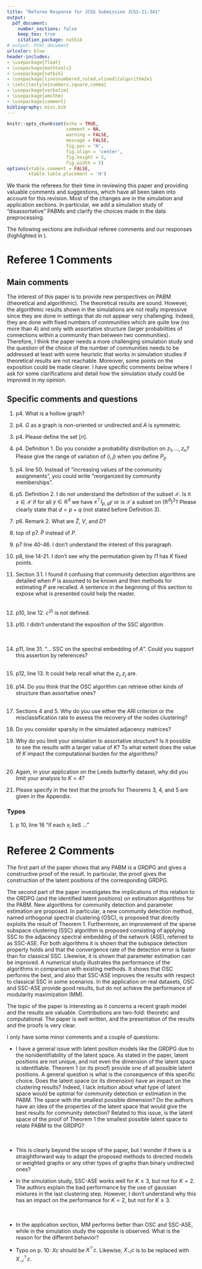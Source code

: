 ```yaml
---
title: "Referee Response for JCGS Submission JCGS-21-341"
output: 
  pdf_document:
    number_sections: false
    keep_tex: true
    citation_package: natbib
# output: html_document
urlcolor: blue
header-includes:
- \usepackage{float}
- \usepackage{mathtools}
- \usepackage{natbib}
- \usepackage[linesnumbered,ruled,vlined]{algorithm2e} 
- \setcitestyle{numbers,square,comma}
- \usepackage{verbatim}
- \usepackage{amsthm}
- \usepackage{comment}
bibliography: misc.bib
---
```


```r
knitr::opts_chunk$set(echo = TRUE, 
                      comment = NA, 
                      warning = FALSE, 
                      message = FALSE, 
                      fig.pos = 'H', 
                      fig.align = 'center', 
                      fig.height = 5, 
                      fig.width = 5)
options(xtable.comment = FALSE, 
        xtable.table.placement = 'H')
```

We thank the referees for their time in reviewing this paper and providing valuable comments and suggestions, which have all been taken into account for this revision. Most of the changes are in the simulation and application sections. In particular, we add a simulation study of "disassortative" PABMs and clarify the choices made in the data preprocessing.

The following sections are individual referee comments and our responses (highlighted in \textcolor{blue}{blue}).

# Referee 1 Comments

## Main comments

The interest of this paper is to provide new perspectives on PABM (theoretical and algorithmic). The theoretical results are sound. However, the algorithmic results shown in the simulations are not really impressive since they are done in settings that do not appear very challenging. Indeed, they are done with fixed numbers of communities which are quite low (no more than 4) and only with assortative structure (larger probabilities of connections within a community than between two communities). Therefore, I think the paper needs a more challenging simulation study and the question of the choice of the number of communities needs to be addressed at least with some heuristic that works in simulation studies if theoretical results are not reachable. Moreover, some points on the exposition could be made clearer. I have specific comments below where I ask for some clarifications and detail how the simulation study could be improved in my opinion. 

\textcolor{blue}{
We thank the referee for the feedback. 
The concerns addressed here are answered below. 
In particular, we make sure to address the concerns about the simulation studies. 
}

## Specific comments and questions

1. p4. What is a hollow graph?  
\textcolor{blue}{
We changed the terminology a bit here and throughout the paper 
and specify that the analysis assumes $G$ is an unweighted and undirected graph with no self-loops (no edge directly from itself to itself), 
so $A$ is binary and symmetric with zeros on the diagonal. 
}

2. p4. $G$ as a graph is non-oriented or undirected and $A$ is symmetric.  
\textcolor{blue}{
We have made minor edits clarifying the structure of $G$ and $A$. 
}

3. p4. Please define the set $[n]$.  
\textcolor{blue}{
We added $[n] = \{1, 2, ..., n\}$. 
}

4. p4. Definition 1. Do you consider a probability distribution on $z_1, ..., z_n$? Please give the range of variation of $(i, j)$ when you define $P_{ij}$.  
\textcolor{blue}{
The range of $(i, j)$ is now included in the definition. 
In regard to the probability distribution on the labels $z_1, ..., z_n$, none of our theorems use this, although some do require that each $n_k$ be sufficiently large, so it did not factor into our definitions and analyses. 
More specifically, the convergence rate of Theorem 5 depends on each $n_k$, and for convergence, we require that $n_k \to \infty$. 
While none of the theorems explicitly require this, in practice, we also require that each $n_k$ is large enough for the latent vectors in the $k^th$ community to span its subspace. 
}

5. p4. line 50. Instead of "increasing values of the community assignments", you could write "reorganized by community memberships".  
\textcolor{blue}{
This has been changed.
}

6. p5. Definition 2. I do not understand the definition of the subset $\mathcal{X}$. 
Is it $x \in \mathcal{X}$ if for all $y \in \mathbb{R}^d$ we have $x^\top I_{p,q} y$ or is $\mathcal{X}$ a subset on $(\mathbb{R}^d)^2$? 
Please clearly state that $d = p + q$ (not stated before Definition 3).  
\textcolor{blue}{
We now define the subset as $\mathcal{X} = \{x, y \in \mathbb{R}^d : x^\top I_{p, q} y \in [0, 1]\}$ with $d = p + q$. 
}

7. p6. Remark 2. What are $\hat{Z}$, $V$, and $D$?  
\textcolor{blue}{
Remark 2 now includes that $D$ is the diagonal matrix of the $p$ most positive and $q$ most negative eigenvalues of $A$ (or $P$), $V$ is the matrix of corresponding eigenvectors, and $\hat{Z}$ is the embedding $V |D|^{1/2}$.
}

8. top of p7. $\tilde{P}$ instead of ${P}$.  
\textcolor{blue}{
We have corrected the typo. 
}

9. p7 line 40-46. I don't understand the interest of this paragraph.  
\textcolor{blue}{
The purpose of the additional material in the proof of Theorem 1 is to provide intuition for the arbitrary $K$ case by starting with $K = 2$. 
In particular, for the $K = 2$ case, we show that $\tilde{P} = X \Pi X^\top$ where $\Pi$ is a permutation matrix with 2 fixed points and 1 cycle of order 2, and the rows of $X$ consist of vectors that lie on two 2-dimensional orthogonal subspaces. 
This then generalizes to larger $K$ such that the rows of $X$ are vectors that lie on $K$ $K$-dimensional orthogonal subspaces, and $\Pi$ is a permutation matrix with $K$ fixed points and $K^2 - K = K (K - 1)$ cycles of order 2. 
Then the eigenvalues of $\Pi$ are broken up by the following: $K$ $1$'s corresponding to the $K$ fixed points and $K (K - 1)$ pairs of $+1$ and $-1$ corresponding to the $K (K - 1)$ cycles of order 2, 
resulting in $K (K + 1) / 2$ $+1$'s and $K (K - 1) / 2$ $-1$'s, i.e., the diagonal eigenvalue matrix of $\Pi$ is exactly $I_{K (K + 1) / 2, K (K - 1) / 2}$. 
This gives us the embedding dimension ($\mathbb{R}^{K^2}$ broken up into $K (K + 1) / 2$ ``positive'' and $K (K - 1) / 2$ ``negative'' dimensions according to the eigenvalues of $\Pi$) as well as the structure ($K$ $K$-dimensional subspaces as described by the rows of $X$). 
We have added additional details to the paper to address this. 
}

10. p8, line 14-21. I don't see why the permutation given by $\Pi$ has $K$ fixed points.  
\textcolor{blue}{
The purpose of Example 1 is to illustrate this explicitly. 
Comparing matrices $X$ and $Y$, we can see that they share three columns: the first, fifth, and ninth. 
The other columns are permuted. 
The proof of Theorem 1 then generalizes this to arbitrary $K$. 
}

11. Section 3.1. I found it confusing that community detection algorithms are detailed when $P$ is assumed to be known and then methods for estimating $P$ are recalled. A sentence in the beginning of this section to expose what is presented could help the reader.  
\textcolor{blue}{
The goal of estimation is not to estimate $P$ but to identify the community labels and estimate the popularity parameters. 
This is not immediately obvious even if we know $P$ beforehand, although having $P$ does make estimation much easier. 
In the introduction to section 3 (before 3.1), we have added the following:
}  
\textcolor{blue}{
``In our methods, the data that are observed for estimation is the adjacency matrix, $A \sim \mathrm{PABM}(\{\lambda^{(k \ell)}\}_K, \rho_n)$, along with an assumed number of communities, $K$. 
To motivate our methods, we also consider community detection and parameter estimation in the case where we know the edge probability matrix, $P$, beforehand, noting that community memberships and popularity parameters are not immediately discernible from $P$ itself. 
After establishing methods for community detection and parameter estimation from $P$, we use the consistency property of the ASE \citep{doi:10.1080/01621459.2012.699795,rubindelanchy2017statistical} to demonstrate that the same methods work for $A$ almost surely as $n \to \infty$.''
}

12. p10, line 12. $c^{(i)}$ is not defined.  
\textcolor{blue}{
$c^{(i)}$ is the $i^{th}$ entry of column vector $c$. 
This has been added to the paper.
}

13. p10. I didn't understand the exposition of the SSC algorithm.  
\textcolor{blue}{
We have added more detail to our description of the SSC algorithm. 
In particular, we describe the intuition/motivation behind the algorithm. 
}  
\textcolor{blue}{The description of SSC now reads:
}  
\textcolor{blue}{
``The SSC algorithm can be described as follows: 
Given \(X \in \mathbb{R}^{n \times d}\) with vectors
\(x_i^\top \in \mathbb{R}^d\) as rows of \(X\), the optimization problem
\(c_i = \arg\min_{c} \|c\|_1\) subject to \(x_i = X^\top c\) and
\(c^{(i)} = 0\), where $c^{(i)}$ is the $i^{th}$ entry of $c$, is solved for each \(i \in [n]\). 
The solutions are collected into matrix
\(C = \bigl[ c_1 \mid \cdots \mid c_n \bigr]^\top\) to
construct an affinity matrix \(B = |C| + |C^\top|\). If each \(x_i\) lies
exactly on one of \(K\) subspaces, \(B\) describes an undirected graph
consisting of {\em at least} \(K\) disjoint subgraphs, i.e., \(B_{ij} = 0\) if \(x_i, x_j\) lie on different subspaces. 
The intuition here is that vectors that lie on the same subspace can be described as linear combinations of each other, assuming the number of vectors in the subspace is greater than the dimensionality of the subspace. 
Then once sparsity is enforced, for each $c_i$, its $j^{th}$ element $c_i^{(j)}$ is zero if $x_j$ belongs to a subspace that doesn't contain $x_i$, resulting in $B_{ij} = 0$. 
Thus, for each $c_i$, $c_i^{(j)}$ is zero if $x_i$ and $x_j$ belong to different subspaces and may be nonzero if they do. 
If \(X\) instead represents points near \(K\) subspaces with some noise, 
then this property may only hold approximately and 
a final graph partitioning step may be required 
(e.g., edge thresholding or spectral clustering).''
}

14. p11, line 31. "... SSC on the spectral embedding of $A$". Could you support this assertion by references?  
\textcolor{blue}{
There are no references for this, as it is a novel idea. 
SSC has been proposed for community detection for the PABM but for the rows of $A$ rather than the ASE of $A$ \citep{noroozi2019estimation}. 
The motivation for our implementation is from Theorem 1, which says that the PABM is a GRDPG for which the latent positions are comprised of subspaces. 
}  
\textcolor{blue}{
We have added, ``... SSC on the rows of the spectral embedding of $A$, since the embedding of $P$ consists of $K$ subspaces (Theorem 1), and so the embedding of $A$ will lie approximately on the $K$ subspaces.''
}

15. p12, line 13. It could help recall what the $z_i, z_j$ are.  
\textcolor{blue}{
We have changed $z_i$ to ``community labels''.
}

16. p14. Do you think that the OSC algorithm can retrieve other kinds of structure than assortative ones?  
\textcolor{blue}{
We added a third simulation study with $\lambda_{kk} \sim Beta(1,2)$ and $\lambda_{kl} \sim Beta(2,1)$, resulting in an average within-community edge probability of $1/3$ and between-community edge probability of $2/3$. 
Results of this simulation study are very similar to that of the first two and consistent with the theory.
}  
\textcolor{blue}{
On a related note, it is our view that the distinction between assortative and disassortative is not very important for the PABM, at least when it is viewed as a type of GRDPG. 
In the case of the SBM and DCBM, it can be shown that the rank of $P$ (and therefore the number of embedding dimensions) is equal to $K$, but assortativity or disassortativity determines how many positive and negative eigenvalues $P$ has \citep{rubindelanchy2017statistical}. 
In the case of the PABM, the number of positive eigenvalues is always $K (K + 1) / 2$ and the number of negative eigenvalues is always $K (K - 1) / 2$, (assuming each community spans its respective subspace). 
}

17. Sections 4 and 5. Why do you use either the ARI criterion or the misclassification rate to assess the recovery of the nodes clustering?  
\textcolor{blue}{
The first to datasets in section 5 refer to datasets analyzed by other PABM papers. 
For the Leeds Butterfly dataset, while the paper with which we are comparing \citep{noroozi2019estimation} provides enough details to transform and preprocess the data to match their analysis, they do not provide code to run their clustering algorithm. 
Therefore, we use their reported benchmark value, which is in the form of ARI. 
In order to make an apples-to-apples comparison, we report the ARI for OSC and SSC-ASE here as well. 
For all other analyses (simulation and real data), we use misclassification error (whether rate or count). 
}

18. Do you consider sparsity in the simulated adjacency matrices?  
\textcolor{blue}{
Sparsity was not considered in our analyses and algorithms.
}

19. Why do you limit your simulation to assortative structure? 
Is it possible to see the results with a larger value of $K$? 
To what extent does the value of $K$ impact the computational burden for the algorithms?  
\textcolor{blue}{
Regarding disassortativity, as mentioned in previous comments, we have added a third simulation study to address this. 
Performance of the algorithms tested is similar to the other two simulation studies and consistent with the theory. 
Regarding $K$, our algorithms require each $n_k$ to be large enough to span its subspace of dimension $K$, so we focused mostly on smaller values of $K$. 
Cursory numerical experiments suggest that OSC and SSC-ASE behave similarly for larger $K$ provided that $n$ is large enough. 
}  
\textcolor{blue}{
Regarding computational complexity, because both OSC and SSC-ASE may have an arbitrary final processing step, we will focus on the complexity in constructing the affinity matrix $B$. 
For OSC, this involves spectral decomposition followed by matrix multiplication of $n \times K^2$ and $K^2 \times n$ matrices, so the complexity is $O(n^3 + n^2 K^2)$. 
For SSC-ASE, we again start with spectral decomposition, followed by $n$ LASSO problems with a design matrix of size $K^2 \times (n - 1)$, so the complexity is $O(n^3 + n^2 K^4 + n K^6)$ \cite{10.1214/009053604000000067}. 
SSC-A involves solving $n$ LASSO regression problems each with design matrices of size $n \times (n - 1)$, so the complexity here is $O(n^4)$. 
When $n \gg K^2$, we can see that OSC and SSC-ASE are both $O(n^3)$. 
In practice, we have found that $K$ does not affect runtimes too much. 
}

20. Again, in your application on the Leeds butterfly dataset, why did you limit your analysis to $K = 4$?  
\textcolor{blue}{
For the Leeds butterfly dataset, we wanted to compare results of OSC and SSC-ASE to an analysis performed by another group studying the PABM \citep{noroozi2019estimation}. 
In their results, they describe how they removed some of the nodes and discretized the edges, which we replicate in our analysis. 
}

21. Please specify in the text that the proofs for Theorems 3, 4, and 5 are given in the Appendix.  
\textcolor{blue}{
We have added this to the end of the introduction section.
}

### Typos

1. p 10, line 16 "if each $x_i$ lieS ..."  
\textcolor{blue}{
We have corrected this typo. 
}

# Referee 2 Comments

The first part of the paper shows that any PABM is a GRDPG and gives a constructive proof of the result. 
In particular, the proof gives the construction of the latent positions of the corresponding GRDPG.

The second part of the paper investigates the implications of this relation to the GRDPG (and the identified latent positions) on estimation algorithms for the PABM. 
New algorithms for community detection and parameter estimation are proposed. 
In particular, a new community detection method, named orthogonal spectral clustering (OSC), is proposed that directly exploits the result of Theorem 1. 
Furthermore, an improvement of the sparse subspace clustering (SSC) algorithm is proposed consisting of applying SSC to the adjacency spectral embedding of the network (ASE), referred to as SSC-ASE. For both algorithms it is shown that the subspace detection property holds and that the convergence rate of the detection error is faster than for classical SSC. 
Likewise, it is shown that parameter estimation can be improved. 
A numerical study illustrates the performance of the algorithms in comparison with existing methods. 
It shows that OSC performs the best, and also that SSC-ASE improves the results with respect to classical SSC in some scenarios. 
In the application on real datasets, OSC and SSC-ASE provide good results, but do not achieve the performance of modularity maximization (MM). 

The topic of the paper is interesting as it concerns a recent graph model and the results are valuable. 
Contributions are two-fold: theoretic and computational. 
The paper is well written, and the presentation of the results and the proofs is very clear. 

I only have some minor comments and a couple of questions: 

* I have a general issue with latent position models like the GRDPG due to the nonidentifiability of the latent space. 
As stated in the paper, latent positions are not unique, and not even the dimension of the latent space is identifiable. 
Theorem 1 (or its proof) provide one of all possible latent positions. 
A general question is what is the consequence of this specific choice. 
Does the latent space (or its dimension) have an impact on the clustering results? 
Indeed, I lack intuition about what type of latent space would be optimal for community detection or estimation in the PABM. 
The space with the smallest possible dimension? 
Do the authors have an idea of the properties of the latent space that would give the best results for community detection? 
Related to this issue, is the latent space of the proof of Theorem 1 the smallest possible latent space to relate PABM to the GRDPG?  
\textcolor{blue}{
We thank the referee for the questions. 
While it is true that there are an infinite number of latent configurations that generate the PABM, based on Theorem 1 and GRDPG results by \citet{rubindelanchy2017statistical}, we can conclusively say the following: 
\\1. The embedding dimension is $K^2$ with $K (K + 1) / 2$ positive and $K (K - 1) / 2$ negative eigenvalues, 
\\2. The latent structure will always consist of $K$ $K$-dimensional subspaces---in the configuration outlined by Theorem 1, these subspaces are orthogonal, but the multiplication by arbitrary $Q \in \mathbb{O}(p, q)$ that results in the same $P$ may skew the subspaces making them no longer orthogonal (although they will still be $K$ $K$-dimensional subspaces), 
\\3. $B = n V V^\top$, where $V$ is the $n \times K^2$ matrix of eigenvectors of $P$, will always be such that $B_{ij} = 0$ if and only if vertices $i$ and $j$ are in different communities. 
\\4. The rows of $V$ are such that the inner product of the $i^{th}$ and $j^{th}$ rows is zero if and only if vertices $i$ and $j$ are in different communities. 
}  
\textcolor{blue}{
Therefore, the dimensionality of the latent configuration is not in question, only what kind of effect multiplication by unidentifiable $Q$ has on the configuration. 
The OSC algorithm circumvents the nonidentifiability of the latent configuration by only considering the entries of $B = n V V^\top$. 
SSC-ASE does rely on the latent configuration, but we show that the orthogonality property holds for the particular embedding we perform for this algorithm. 
}  
\textcolor{blue}{
That said, looking back at the latent configuration in Theorem 1, we can see that a $K$-dimensional (not $K^2$-dimensional) latent configuration is sufficient for clustering. 
If we are able to obtain this exact embedding, this would greatly reduce the number of dimensions required for the clustering 
In practice, this isn't always possible due to the nonidentifiability issue (in particular, determining which of the $K$ out of $K^2$ eigenvectors should be used, although we have found via numerical experiments that community detection is often possible with the $2^{nd}$ to the $(K+1)^{st}$ embedding dimensions).
}

* This is clearly beyond the scope of the paper, but I wonder if there is a straightforward way to adapt the proposed methods to directed models or weighted graphs or any other types of graphs than binary undirected ones?  
\textcolor{blue}{
For directed graphs, the ASE provides a consistent estimator and thus should also work here \citep{doi:10.1080/01621459.2012.699795}. 
For weighted graphs, if $A_{ij}$ can be an estimator for $P_{ij}$ (e.g., if $A_{ij} \sim \mathrm{Poisson}(P_{ij})$), then all of the theory should transfer over to those models as well, 
and we believe that the theory can be adapted to other models where $g(A_{ij})$ is an estimator for $P_{ij}$. 
We hope to address these topics in future research. 
}

* In the simulation study, SSC-ASE works well for $K \geq 3$, but not for $K = 2$. 
The authors explain the bad performance by the use of gaussian mixtures in the last clustering step. 
However, I don't understand why this has an impact on the performance for $K = 2$, but not for $K \geq 3$.  
\textcolor{blue}{
We are not entirely clear on why this happens for $K = 2$, but when comparing the normalized Laplacian eigenmaps of the affinity matrix $B$ for various $K$, we see that when $K > 2$, the points appear much closer to Gaussian mixtures, whereas with $K = 2$, there is some separation by community, but they do not appear as Gaussian mixtures, at least for the simulated data. 
One possible reason for this may be because we failed to find the right hyperparameter for SSC-ASE. 
}  
\textcolor{blue}{
Under ideal circumstances, we would be able to circumvent this issue altogether via the subspace detection property, but SDP does not necessarily guarantee a partitioning of the graph into exactly $K$ disjoint subgraphs but rather {\em at least} $K$ disjoint subgraphs, and in our simulations, we found that setting $\vartheta$ to the appropriate value to obtain SDP often results in greater than $K$ subgraphs, which is why we ended up choosing an ``incorrect'' $\vartheta$ for SSC and then performing the final clustering step.
}  
\textcolor{blue}{
We also note that in our simulations, while SSC-ASE and SSC-A in the $K = 2$ case and MM-Louvain for all $K$ output estimated labels such that the number of mislabeled vertices increases with $n$, the proportion of mislabeled vertices still decreases. 
For instance, in section 4.1 for, the error count for SSC-ASE for $K = 2$ is around 20 when $n = 128$ and around 100 when $n = 4096$, resulting in an error rate of around $16\%$ for $n = 128$ and $2\%$ for $n = 4096$. 
}

* In the application section, MM performs better than OSC and SSC-ASE, while in the simulation study the opposite is observed. 
What is the reason for the different behavior?  
\textcolor{blue}{
In the application section, we analyze data that are not necessarily generated by the PABM (or any known model). 
While all three algorithms are specific to the PABM, they might all behave differently to the different ways in which the model is misspecified. 
There is also the question of hyperparameter tuning, especially in the case of SSC-ASE, and we spent a bit more time tweaking the hyperparameters, resulting in performance that is a bit closer to that of MM. 
}

* Typo on p. 10: $X c$ should be $X^\top c$. 
Likewise, $X_{-i} c$ is to be replaced with $X_{-i}^\top c$.  
\textcolor{blue}{
We have corrected the typo.
}

\newpage
